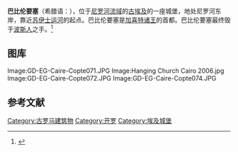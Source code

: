 {{多個問題|
{{expand|time=2011-10-06T12:52:49+00:00}}
{{expert-subject|time=2011-10-06T12:52:49+00:00}}
{{refimprove|time=2011-10-06T12:52:49+00:00}}
}}
'''巴比伦要塞'''（希腊语：{{polytonic|Βαβυλών}}），位于[[尼罗河|尼罗河流域]]的[[古埃及|古埃及]]的一座城堡，地处尼罗河东岸，靠近[[苏伊士运河|苏伊士运河]]的起点。巴比伦要塞是[[加喜特诸王|加喜特诸王]]的首都。巴比伦要塞最终毁于[[波斯人|波斯人]]之手。<ref>{{cite web|url=http://zh.egypt.travel/attraction/index/babylon-fortress|title=巴比伦要塞城|publisher=埃及旅游局|date=2013年5月29日|language=zh-hans|deadurl=yes|archiveurl=https://web.archive.org/web/20160304083803/http://zh.egypt.travel/attraction/index/babylon-fortress|archivedate=2016年3月4日}}</ref>

==图库==
<Gallery>
Image:GD-EG-Caire-Copte071.JPG
Image:Hanging Church Cairo 2006.jpg
Image:GD-EG-Caire-Copte072.JPG
Image:GD-EG-Caire-Copte074.JPG

</Gallery>

== 参考文献 ==
{{Reflist}}

{{DEFAULTSORT:Babylon}}
[[Category:古罗马建筑物|Category:古罗马建筑物]]
[[Category:开罗|Category:开罗]]
[[Category:埃及城堡|Category:埃及城堡]]